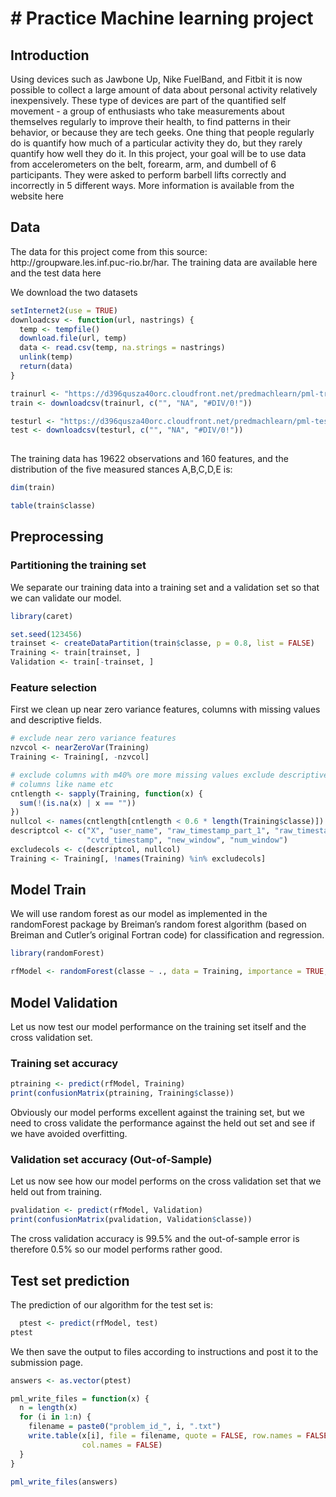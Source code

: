 # Practice Machine learning project
========================================================

## Introduction
Using devices such as Jawbone Up, Nike FuelBand, and Fitbit it is now possible to collect a large amount of data about personal activity relatively inexpensively. These type of devices are part of the quantified self movement - a group of enthusiasts who take measurements about themselves regularly to improve their health, to find patterns in their behavior, or because they are tech geeks. One thing that people regularly do is quantify how much of a particular activity they do, but they rarely quantify how well they do it. In this project, your goal will be to use data from accelerometers on the belt, forearm, arm, and dumbell of 6 participants. They were asked to perform barbell lifts correctly and incorrectly in 5 different ways. More information is available from the website here

## Data

The data for this project come from this source: http://groupware.les.inf.puc-rio.br/har.
The training data are available here and the test data here

We download the two datasets


```r
setInternet2(use = TRUE)
downloadcsv <- function(url, nastrings) {
  temp <- tempfile()
  download.file(url, temp)
  data <- read.csv(temp, na.strings = nastrings)
  unlink(temp)
  return(data)
}

trainurl <- "https://d396qusza40orc.cloudfront.net/predmachlearn/pml-training.csv"
train <- downloadcsv(trainurl, c("", "NA", "#DIV/0!"))

testurl <- "https://d396qusza40orc.cloudfront.net/predmachlearn/pml-testing.csv"
test <- downloadcsv(testurl, c("", "NA", "#DIV/0!"))
  
```

The training data has 19622 observations and 160 features, and the distribution of the five measured stances A,B,C,D,E is:
```r
dim(train)
```

```r
table(train$classe)
```

## Preprocessing

### Partitioning the training set

We separate our training data into a training set and a validation set so that we can validate our model.
```r
library(caret)
```
```r
set.seed(123456)
trainset <- createDataPartition(train$classe, p = 0.8, list = FALSE)
Training <- train[trainset, ]
Validation <- train[-trainset, ]
```
### Feature selection

First we clean up near zero variance features, columns with missing values and descriptive fields.
```r
# exclude near zero variance features
nzvcol <- nearZeroVar(Training)
Training <- Training[, -nzvcol]

# exclude columns with m40% ore more missing values exclude descriptive
# columns like name etc
cntlength <- sapply(Training, function(x) {
  sum(!(is.na(x) | x == ""))
})
nullcol <- names(cntlength[cntlength < 0.6 * length(Training$classe)])
descriptcol <- c("X", "user_name", "raw_timestamp_part_1", "raw_timestamp_part_2", 
                 "cvtd_timestamp", "new_window", "num_window")
excludecols <- c(descriptcol, nullcol)
Training <- Training[, !names(Training) %in% excludecols]
```
## Model Train

We will use random forest as our model as implemented in the randomForest package by Breiman's random forest algorithm (based on Breiman and Cutler's original Fortran code) for classification and regression.
```r
library(randomForest)
```
```r
rfModel <- randomForest(classe ~ ., data = Training, importance = TRUE, ntrees = 10)
```
## Model Validation


Let us now test our model performance on the training set itself and the cross validation set.

### Training set accuracy
```r
ptraining <- predict(rfModel, Training)
print(confusionMatrix(ptraining, Training$classe))
```

Obviously our model performs excellent against the training set, but we need to cross validate the performance against the held out set and see if we have avoided overfitting.

### Validation set accuracy (Out-of-Sample)

Let us now see how our model performs on the cross validation set that we held out from training.
```r
pvalidation <- predict(rfModel, Validation)
print(confusionMatrix(pvalidation, Validation$classe))
```

The cross validation accuracy is 99.5% and the out-of-sample error is therefore 0.5% so our model performs rather good.

## Test set prediction

The prediction of our algorithm for the test set is:
```r
  ptest <- predict(rfModel, test)
ptest
```
We then save the output to files according to instructions and post it to the submission page.
```r
answers <- as.vector(ptest)

pml_write_files = function(x) {
  n = length(x)
  for (i in 1:n) {
    filename = paste0("problem_id_", i, ".txt")
    write.table(x[i], file = filename, quote = FALSE, row.names = FALSE, 
                col.names = FALSE)
  }
}

pml_write_files(answers)
```


